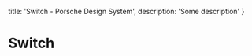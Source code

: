 
  title: 'Switch - Porsche Design System',
  description: 'Some description'
}

# Switch <ComponentStatus tagName="p-switch"></ComponentStatus>

<ComponentApi tagName="p-switch" />